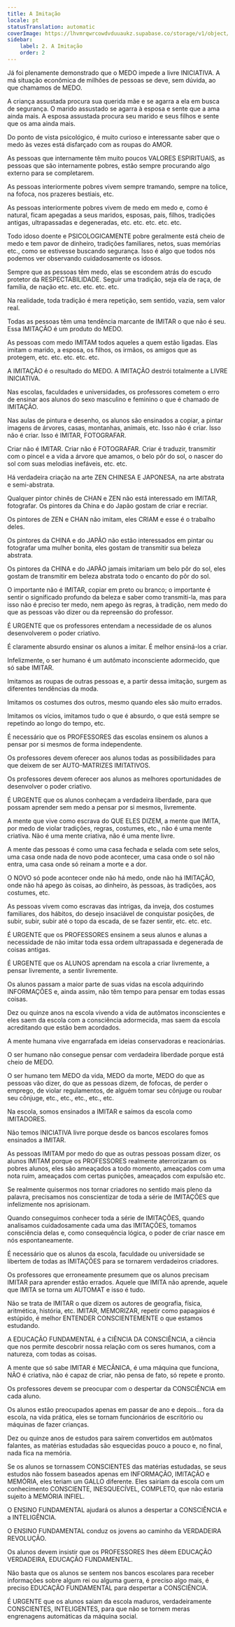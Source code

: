 ```yaml
---
title: A Imitação
locale: pt
statusTranslation: automatic
coverImage: https://lhvmrqwrcowdvduuaukz.supabase.co/storage/v1/object/public/strapi-uploads/small_cover-educacion-fundamental.webp-2d51a7828a2b1309555be27f7e2a61a0.webp
sidebar:
    label: 2. A Imitação
    order: 2
---
```

Já foi plenamente demonstrado que o MEDO impede a livre INICIATIVA. A má situação econômica de milhões de pessoas se deve, sem dúvida, ao que chamamos de MEDO.

A criança assustada procura sua querida mãe e se agarra a ela em busca de segurança. O marido assustado se agarra à esposa e sente que a ama ainda mais. A esposa assustada procura seu marido e seus filhos e sente que os ama ainda mais.

Do ponto de vista psicológico, é muito curioso e interessante saber que o medo às vezes está disfarçado com as roupas do AMOR.

As pessoas que internamente têm muito poucos VALORES ESPIRITUAIS, as pessoas que são internamente pobres, estão sempre procurando algo externo para se completarem.

As pessoas interiormente pobres vivem sempre tramando, sempre na tolice, na fofoca, nos prazeres bestiais, etc.

As pessoas interiormente pobres vivem de medo em medo e, como é natural, ficam apegadas a seus maridos, esposas, pais, filhos, tradições antigas, ultrapassadas e degeneradas, etc. etc. etc. etc. etc.

Todo idoso doente e PSICOLOGICAMENTE pobre geralmente está cheio de medo e tem pavor de dinheiro, tradições familiares, netos, suas memórias etc., como se estivesse buscando segurança. Isso é algo que todos nós podemos ver observando cuidadosamente os idosos.

Sempre que as pessoas têm medo, elas se escondem atrás do escudo protetor da RESPECTABILIDADE. Seguir uma tradição, seja ela de raça, de família, de nação etc. etc. etc. etc. etc.

Na realidade, toda tradição é mera repetição, sem sentido, vazia, sem valor real.

Todas as pessoas têm uma tendência marcante de IMITAR o que não é seu. Essa IMITAÇÃO é um produto do MEDO.

As pessoas com medo IMITAM todos aqueles a quem estão ligadas. Elas imitam o marido, a esposa, os filhos, os irmãos, os amigos que as protegem, etc. etc. etc. etc. etc.

A IMITAÇÃO é o resultado do MEDO. A IMITAÇÃO destrói totalmente a LIVRE INICIATIVA.

Nas escolas, faculdades e universidades, os professores cometem o erro de ensinar aos alunos do sexo masculino e feminino o que é chamado de IMITAÇÃO.

Nas aulas de pintura e desenho, os alunos são ensinados a copiar, a pintar imagens de árvores, casas, montanhas, animais, etc. Isso não é criar. Isso não é criar. Isso é IMITAR, FOTOGRAFAR.

Criar não é IMITAR. Criar não é FOTOGRAFAR. Criar é traduzir, transmitir com o pincel e a vida a árvore que amamos, o belo pôr do sol, o nascer do sol com suas melodias inefáveis, etc. etc.

Há verdadeira criação na arte ZEN CHINESA E JAPONESA, na arte abstrata e semi-abstrata.

Qualquer pintor chinês de CHAN e ZEN não está interessado em IMITAR, fotografar. Os pintores da China e do Japão gostam de criar e recriar.

Os pintores de ZEN e CHAN não imitam, eles CRIAM e esse é o trabalho deles.

Os pintores da CHINA e do JAPÃO não estão interessados em pintar ou fotografar uma mulher bonita, eles gostam de transmitir sua beleza abstrata.

Os pintores da CHINA e do JAPÃO jamais imitariam um belo pôr do sol, eles gostam de transmitir em beleza abstrata todo o encanto do pôr do sol.

O importante não é IMITAR, copiar em preto ou branco; o importante é sentir o significado profundo da beleza e saber como transmiti-la, mas para isso não é preciso ter medo, nem apego às regras, à tradição, nem medo do que as pessoas vão dizer ou da repreensão do professor.

É URGENTE que os professores entendam a necessidade de os alunos desenvolverem o poder criativo.

É claramente absurdo ensinar os alunos a imitar. É melhor ensiná-los a criar.

Infelizmente, o ser humano é um autômato inconsciente adormecido, que só sabe IMITAR.

Imitamos as roupas de outras pessoas e, a partir dessa imitação, surgem as diferentes tendências da moda.

Imitamos os costumes dos outros, mesmo quando eles são muito errados.

Imitamos os vícios, imitamos tudo o que é absurdo, o que está sempre se repetindo ao longo do tempo, etc.

É necessário que os PROFESSORES das escolas ensinem os alunos a pensar por si mesmos de forma independente.

Os professores devem oferecer aos alunos todas as possibilidades para que deixem de ser AUTO-MATRIZES IMITATIVOS.

Os professores devem oferecer aos alunos as melhores oportunidades de desenvolver o poder criativo.

É URGENTE que os alunos conheçam a verdadeira liberdade, para que possam aprender sem medo a pensar por si mesmos, livremente.

A mente que vive como escrava do QUE ELES DIZEM, a mente que IMITA, por medo de violar tradições, regras, costumes, etc., não é uma mente criativa. Não é uma mente criativa, não é uma mente livre.

A mente das pessoas é como uma casa fechada e selada com sete selos, uma casa onde nada de novo pode acontecer, uma casa onde o sol não entra, uma casa onde só reinam a morte e a dor.

O NOVO só pode acontecer onde não há medo, onde não há IMITAÇÃO, onde não há apego às coisas, ao dinheiro, às pessoas, às tradições, aos costumes, etc.

As pessoas vivem como escravas das intrigas, da inveja, dos costumes familiares, dos hábitos, do desejo insaciável de conquistar posições, de subir, subir, subir até o topo da escada, de se fazer sentir, etc. etc. etc.

É URGENTE que os PROFESSORES ensinem a seus alunos e alunas a necessidade de não imitar toda essa ordem ultrapassada e degenerada de coisas antigas.

É URGENTE que os ALUNOS aprendam na escola a criar livremente, a pensar livremente, a sentir livremente.

Os alunos passam a maior parte de suas vidas na escola adquirindo INFORMAÇÕES e, ainda assim, não têm tempo para pensar em todas essas coisas.

Dez ou quinze anos na escola vivendo a vida de autômatos inconscientes e eles saem da escola com a consciência adormecida, mas saem da escola acreditando que estão bem acordados.

A mente humana vive engarrafada em ideias conservadoras e reacionárias.

O ser humano não consegue pensar com verdadeira liberdade porque está cheio de MEDO.

O ser humano tem MEDO da vida, MEDO da morte, MEDO do que as pessoas vão dizer, do que as pessoas dizem, de fofocas, de perder o emprego, de violar regulamentos, de alguém tomar seu cônjuge ou roubar seu cônjuge, etc., etc., etc., etc., etc.

Na escola, somos ensinados a IMITAR e saímos da escola como IMITADORES.

Não temos INICIATIVA livre porque desde os bancos escolares fomos ensinados a IMITAR.

As pessoas IMITAM por medo do que as outras pessoas possam dizer, os alunos IMITAM porque os PROFESSORES realmente aterrorizaram os pobres alunos, eles são ameaçados a todo momento, ameaçados com uma nota ruim, ameaçados com certas punições, ameaçados com expulsão etc.

Se realmente quisermos nos tornar criadores no sentido mais pleno da palavra, precisamos nos conscientizar de toda a série de IMITAÇÕES que infelizmente nos aprisionam.

Quando conseguimos conhecer toda a série de IMITAÇÕES, quando analisamos cuidadosamente cada uma das IMITAÇÕES, tomamos consciência delas e, como consequência lógica, o poder de criar nasce em nós espontaneamente.

É necessário que os alunos da escola, faculdade ou universidade se libertem de todas as IMITAÇÕES para se tornarem verdadeiros criadores.

Os professores que erroneamente presumem que os alunos precisam IMITAR para aprender estão errados. Aquele que IMITA não aprende, aquele que IMITA se torna um AUTOMAT e isso é tudo.

Não se trata de IMITAR o que dizem os autores de geografia, física, aritmética, história, etc. IMITAR, MEMORIZAR, repetir como papagaios é estúpido, é melhor ENTENDER CONSCIENTEMENTE o que estamos estudando.

A EDUCAÇÃO FUNDAMENTAL é a CIÊNCIA DA CONSCIÊNCIA, a ciência que nos permite descobrir nossa relação com os seres humanos, com a natureza, com todas as coisas.

A mente que só sabe IMITAR é MECÂNICA, é uma máquina que funciona, NÃO é criativa, não é capaz de criar, não pensa de fato, só repete e pronto.

Os professores devem se preocupar com o despertar da CONSCIÊNCIA em cada aluno.

Os alunos estão preocupados apenas em passar de ano e depois... fora da escola, na vida prática, eles se tornam funcionários de escritório ou máquinas de fazer crianças.

Dez ou quinze anos de estudos para saírem convertidos em autômatos falantes, as matérias estudadas são esquecidas pouco a pouco e, no final, nada fica na memória.

Se os alunos se tornassem CONSCIENTES das matérias estudadas, se seus estudos não fossem baseados apenas em INFORMAÇÃO, IMITAÇÃO e MEMÓRIA, eles teriam um GALLO diferente. Eles sairiam da escola com um conhecimento CONSCIENTE, INESQUECÍVEL, COMPLETO, que não estaria sujeito à MEMÓRIA INFIEL.

O ENSINO FUNDAMENTAL ajudará os alunos a despertar a CONSCIÊNCIA e a INTELIGÊNCIA.

O ENSINO FUNDAMENTAL conduz os jovens ao caminho da VERDADEIRA REVOLUÇÃO.

Os alunos devem insistir que os PROFESSORES lhes dêem EDUCAÇÃO VERDADEIRA, EDUCAÇÃO FUNDAMENTAL.

Não basta que os alunos se sentem nos bancos escolares para receber informações sobre algum rei ou alguma guerra, é preciso algo mais, é preciso EDUCAÇÃO FUNDAMENTAL para despertar a CONSCIÊNCIA.

É URGENTE que os alunos saiam da escola maduros, verdadeiramente CONSCIENTES, INTELIGENTES, para que não se tornem meras engrenagens automáticas da máquina social.
